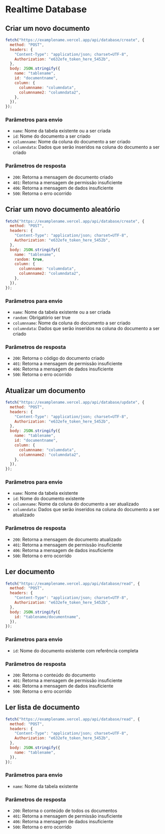 # Realtime Database

## Criar um novo documento

```js
fetch("https://examplename.vercel.app/api/database/create", {
  method: "POST",
  headers: {
    "Content-Type": "application/json; charset=UTF-8",
    Authorization: "e632efe_token_here_5452b",
  },
  body: JSON.stringify({
    name: "tablename",
    id: "documentname",
    column: {
      columnname: "columndata",
      columnname2: "columndata2",
    },
  }),
});
```

### Parâmetros para envio

- `name`: Nome da tabela existente ou a ser criada
- `id`: Nome do documento a ser criado
- `columnname`: Nome da coluna do documento a ser criado
- `columndata`: Dados que serão inseridos na coluna do documento a ser criado

### Parâmetros de resposta

- `200`: Retorna a mensagem de documento criado
- `401`: Retorna a mensagem de permissão insuficiente
- `406`: Retorna a mensagem de dados insuficiente
- `500`: Retorna o erro ocorrido

## Criar um novo documento aleatório

```js
fetch("https://examplename.vercel.app/api/database/create", {
  method: "POST",
  headers: {
    "Content-Type": "application/json; charset=UTF-8",
    Authorization: "e632efe_token_here_5452b",
  },
  body: JSON.stringify({
    name: "tablename",
    random: true,
    column: {
      columnname: "columndata",
      columnname2: "columndata2",
    },
  }),
});
```

### Parâmetros para envio

- `name`: Nome da tabela existente ou a ser criada
- `random`: Obrigatório ser true
- `columnname`: Nome da coluna do documento a ser criado
- `columndata`: Dados que serão inseridos na coluna do documento a ser criado

### Parâmetros de resposta

- `200`: Retorna o código do documento criado
- `401`: Retorna a mensagem de permissão insuficiente
- `406`: Retorna a mensagem de dados insuficiente
- `500`: Retorna o erro ocorrido

## Atualizar um documento

```js
fetch("https://examplename.vercel.app/api/database/update", {
  method: "POST",
  headers: {
    "Content-Type": "application/json; charset=UTF-8",
    Authorization: "e632efe_token_here_5452b",
  },
  body: JSON.stringify({
    name: "tablename",
    id: "documentname",
    column: {
      columnname: "columndata",
      columnname2: "columndata2",
    },
  }),
});
```

### Parâmetros para envio

- `name`: Nome da tabela existente
- `id`: Nome do documento existente
- `columnname`: Nome da coluna do documento a ser atualizado
- `columndata`: Dados que serão inseridos na coluna do documento a ser atualizado

### Parâmetros de resposta

- `200`: Retorna a mensagem de documento atualizado
- `401`: Retorna a mensagem de permissão insuficiente
- `406`: Retorna a mensagem de dados insuficiente
- `500`: Retorna o erro ocorrido

## Ler documento

```js
fetch("https://examplename.vercel.app/api/database/read", {
  method: "POST",
  headers: {
    "Content-Type": "application/json; charset=UTF-8",
    Authorization: "e632efe_token_here_5452b",
  },
  body: JSON.stringify({
    id: "tablename/documentname",
  }),
});
```

### Parâmetros para envio

- `id`: Nome do documento existente com referência completa

### Parâmetros de resposta

- `200`: Retorna o conteúdo do documento
- `401`: Retorna a mensagem de permissão insuficiente
- `406`: Retorna a mensagem de dados insuficiente
- `500`: Retorna o erro ocorrido

## Ler lista de documento

```js
fetch("https://examplename.vercel.app/api/database/read", {
  method: "POST",
  headers: {
    "Content-Type": "application/json; charset=UTF-8",
    Authorization: "e632efe_token_here_5452b",
  },
  body: JSON.stringify({
    name: "tablename",
  }),
});
```

### Parâmetros para envio

- `name`: Nome da tabela existente

### Parâmetros de resposta

- `200`: Retorna o conteúdo de todos os documentos
- `401`: Retorna a mensagem de permissão insuficiente
- `406`: Retorna a mensagem de dados insuficiente
- `500`: Retorna o erro ocorrido
